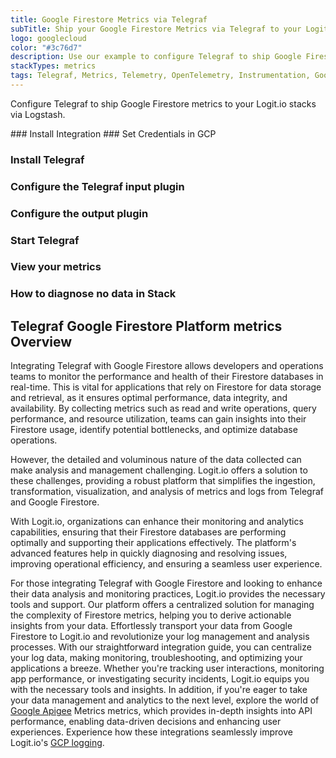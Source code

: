 ```yaml
---
title: Google Firestore Metrics via Telegraf
subTitle: Ship your Google Firestore Metrics via Telegraf to your Logit.io Stack
logo: googlecloud
color: "#3c76d7"
description: Use our example to configure Telegraf to ship Google Firestore metrics to Logit.io. Configure Telegraf to send Google Firestore metrics to Logstash or Elastic.
stackTypes: metrics
tags: Telegraf, Metrics, Telemetry, OpenTelemetry, Instrumentation, Google Firestore, Cloud Database, NoSQL
---
```


Configure Telegraf to ship Google Firestore metrics to your Logit.io stacks via Logstash.

<Steps>
  ### Install Integration
  <InstallIntegration/>
  ### Set Credentials in GCP

  <SetGCPCredentials intro="Google Firestore is an integral suite of services offered within Google Cloud. It is purpose-built for the creation, deployment, and management of scalable and flexible NoSQL databases, enabling secure and efficient storage and retrieval of data in a cloud-native ecosystem."/>
  
  ### Install Telegraf

  <InstallTelegraf />

  ### Configure the Telegraf input plugin

  <TelegrafStackDriverInput metric_type="firestore.googleapis.com"/>

  ### Configure the output plugin

  <TelegrafOutputPlugin />

  ### Start Telegraf

  <StartTelegraf />

  ### View your metrics
  <LaunchStack stackType="metrics" source="Google_Firestore_Metrics_via_Telegraf" utmMedium="metrics" utmCampaign="telegraf-GoogleFirestore-metrics" />

  ### How to diagnose no data in Stack

  <DiagnoseNoData />
</Steps>

## Telegraf Google Firestore Platform metrics Overview

Integrating Telegraf with Google Firestore allows developers and operations teams to monitor the 
performance and health of their Firestore databases in real-time. This is vital for applications 
that rely on Firestore for data storage and retrieval, as it ensures optimal performance, data integrity, 
and availability. By collecting metrics such as read and write operations, query performance, and 
resource utilization, teams can gain insights into their Firestore usage, identify potential 
bottlenecks, and optimize database operations.

However, the detailed and voluminous nature of the data collected can make analysis and management 
challenging. Logit.io offers a solution to these challenges, providing a robust platform that 
simplifies the ingestion, transformation, visualization, and analysis of metrics and logs from 
Telegraf and Google Firestore. 

With Logit.io, organizations can enhance their monitoring and analytics capabilities, ensuring that 
their Firestore databases are performing optimally and supporting their applications effectively. 
The platform's advanced features help in quickly diagnosing and resolving issues, improving 
operational efficiency, and ensuring a seamless user experience.

For those integrating Telegraf with Google Firestore and looking to enhance their data analysis 
and monitoring practices, Logit.io provides the necessary tools and support. Our platform offers 
a centralized solution for managing the complexity of Firestore metrics, helping you to derive 
actionable insights from your data. Effortlessly transport your data from Google Firestore to 
Logit.io and revolutionize your log management and analysis processes. With our straightforward 
integration guide, you can centralize your log data, making monitoring, troubleshooting, and 
optimizing your applications a breeze. Whether you're tracking user interactions, monitoring app 
performance, or investigating security incidents, Logit.io equips you with the necessary tools and insights. 
In addition, if you're eager to take your data management and analytics to the next level, explore 
the world of [Google Apigee](/integrations/infrastructure-metrics/google-cloud/apigee-telegraf-metrics) Metrics metrics, 
which provides in-depth insights into API performance, enabling data-driven decisions and enhancing 
user experiences. Experience how these integrations seamlessly improve Logit.io's 
[GCP logging](https://logit.io/solutions/gcp-logging/).